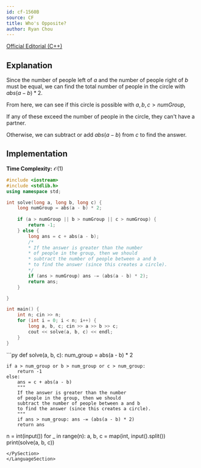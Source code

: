 ```yaml
---
id: cf-1560B
source: CF
title: Who's Opposite?
author: Ryan Chou
---
```


[Official Editorial (C++)](https://codeforces.com/blog/entry/94009)

## Explanation

Since the number of people left of $a$ and the number of people right of $b$ must be equal, we can find the total number of people in the circle with $abs(a - b) * 2$. 

From here, we can see if this circle is possible with $a, b, c > numGroup$, 

If any of these exceed the number of people in the circle, they can't have a partner. 

Otherwise, we can subtract or add $abs(a - b)$ from $c$ to find the answer.

## Implementation

**Time Complexity:** $\mathcal{O}(1)$

<LanguageSection>

<CPPSection>

```cpp
#include <iostream>
#include <stdlib.h>
using namespace std;

int solve(long a, long b, long c) {
	long numGroup = abs(a - b) * 2;
	
	if (a > numGroup || b > numGroup || c > numGroup) {
		return -1;
	} else {
		long ans = c + abs(a - b);
		/*
		* If the answer is greater than the number
		* of people in the group, then we should 
		* subtract the number of people between a and b
		* to find the answer (since this creates a circle).
		*/
		if (ans > numGroup) ans -= (abs(a - b) * 2);
		return ans;
	}

}

int main() {
	int n; cin >> n;
	for (int i = 0; i < n; i++) {
		long a, b, c; cin >> a >> b >> c;
		cout << solve(a, b, c) << endl;
	}
}
```

</CPPSection>

<PySection>
```py
def solve(a, b, c):
	num_group = abs(a - b) * 2

	if a > num_group or b > num_group or c > num_group:
		return -1
	else:
		ans = c + abs(a - b)
		"""
		If the answer is greater than the number
		of people in the group, then we should 
		subtract the number of people between a and b
		to find the answer (since this creates a circle).
		"""
		if ans > num_group: ans -= (abs(a - b) * 2)
		return ans

n = int(input())
for _ in range(n):
	a, b, c = map(int, input().split())
	print(solve(a, b, c))
```
</PySection>
</LanguageSection>
